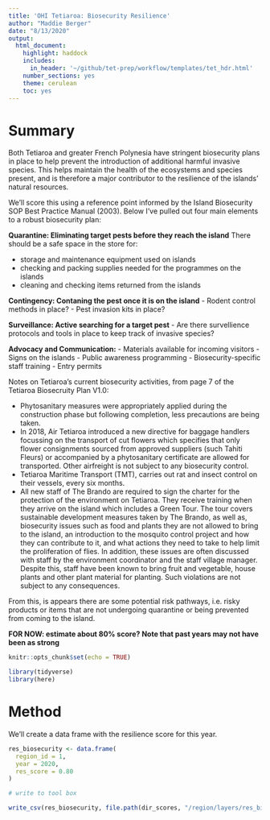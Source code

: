```yaml
---
title: 'OHI Tetiaroa: Biosecurity Resilience'
author: "Maddie Berger"
date: "8/13/2020"
output:
  html_document:
    highlight: haddock
    includes:
      in_header: '~/github/tet-prep/workflow/templates/tet_hdr.html' 
    number_sections: yes
    theme: cerulean
    toc: yes
---
```


# Summary

Both Tetiaroa and greater French Polynesia have stringent biosecurity plans in place to help prevent the introduction of additional harmful invasive species. This helps maintain the health of the ecosystems and species present, and is therefore a major contributor to the resilience of the islands' natural resources. 

We'll score this using a reference point informed by the Island Biosecurity SOP Best Practice Manual (2003). Below I've pulled out four main elements to a robust biosecurity plan: 

**Quarantine: Eliminating target pests before they reach the island**
There should be a safe space in the store for:  

- storage and maintenance equipment used on islands
- checking and packing supplies needed for the programmes on the islands
- cleaning and checking items returned from the islands 

**Contingency: Contaning the pest once it is on the island**
- Rodent control methods in place?
- Pest invasion kits in place?

**Surveillance: Active searching for a target pest**
- Are there survellience protocols and tools in place to keep track of invasive species?

**Advocacy and Communication:**
- Materials available for incoming visitors
- Signs on the islands 
- Public awareness programming
- Biosecurity-specific staff training 
- Entry permits 

Notes on Tetiaroa's current biosecurity activities, from page 7 of the Tetiaroa Biosecruity Plan V1.0:

- Phytosanitary measures were appropriately applied during the construction phase but following
completion, less precautions are being taken.  
- In 2018, Air Tetiaroa introduced a new directive for baggage handlers focussing on the transport
of cut flowers which specifies that only flower consignments sourced from approved suppliers (such Tahiti Fleurs) or accompanied by a phytosanitary certificate are allowed for transported. Other airfreight is not subject to any biosecurity control.  
- Tetiaroa Maritime Transport (TMT), carries out rat and insect control on their vessels, every six months.
- All new staff of The Brando are required to sign the charter for the protection of the environment on Tetiaroa. They receive training when they arrive on the island which includes a Green Tour. The tour covers sustainable development measures taken by The Brando, as well as, biosecurity issues such as food and plants they are not allowed to bring to the island, an introduction to the mosquito control project and how they can contribute to it, and what actions they need to take to help limit the proliferation of flies. In addition, these issues are often discussed with staff by the environment coordinator and the staff village manager. Despite this, staff have been known to bring fruit and vegetable, house plants and other plant material for planting. Such violations are not subject to any consequences.

From this, is appears there are some potential risk pathways, i.e. risky products or items that are not undergoing quarantine or being prevented from coming to the island. 

**FOR NOW: estimate about 80% score? Note that past years may not have been as strong**


```r
knitr::opts_chunk$set(echo = TRUE)

library(tidyverse)
library(here)
```


# Method

We'll create a data frame with the resilience score for this year.

```r

res_biosecurity <- data.frame(
  region_id = 1,
  year = 2020,
  res_score = 0.80
)

# write to tool box

write_csv(res_biosecurity, file.path(dir_scores, "/region/layers/res_biosecurity.csv"))
```

